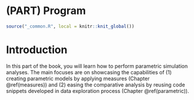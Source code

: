 # (PART) Program {.unnumbered}

```r
source("_common.R", local = knitr::knit_global())
```
# Introduction {#program}

In this part of the book, you will learn how to perform parametric simulation
analyses. The main focuses are on showcasing the capabilities of (1) creating
parametric models by applying measures (Chapter \@ref(measures)) and (2) easing
the comparative analysis by reusing code snippets developed in data exploration
process (Chapter \@ref(parametric)).

